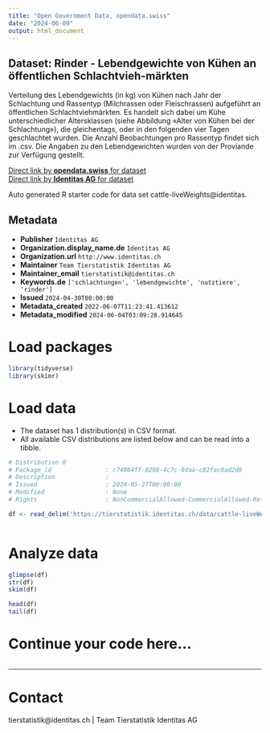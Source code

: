 ```yaml
---
title: "Open Government Data, opendata.swiss"
date: "2024-06-09"
output: html_document
---
```


## Dataset: Rinder - Lebendgewichte von Kühen an öffentlichen Schlachtvieh-märkten

Verteilung des Lebendgewichts (in kg) von Kühen nach Jahr der Schlachtung und Rassentyp (Milchrassen oder Fleischrassen) aufgeführt an öffentlichen Schlachtviehmärkten. Es handelt sich dabei um Kühe unterschiedlicher Altersklassen (siehe Abbildung «Alter von Kühen bei der Schlachtung»), die gleichentags, oder in den folgenden vier Tagen geschlachtet wurden. Die Anzahl Beobachtungen pro Rassentyp findet sich im .csv. Die Angaben zu den Lebendgewichten wurden von der Proviande zur Verfügung gestellt.

[Direct link by **opendata.swiss** for dataset](https://opendata.swiss/de/dataset/rinder-lebendgewichte-von-kuhen-an-offentlichen-schlachtviehmarkten)<br>
[Direct link by **Identitas AG** for dataset](https://tierstatistik.identitas.ch/)

Auto generated R starter code for data set cattle-liveWeights@identitas.

## Metadata

- **Publisher** `Identitas AG`
- **Organization.display_name.de** `Identitas AG`
- **Organization.url** `http://www.identitas.ch`
- **Maintainer** `Team Tierstatistik Identitas AG`
- **Maintainer_email** `tierstatistik@identitas.ch`
- **Keywords.de** `['schlachtungen', 'lebendgewichte', 'nutztiere', 'rinder']`
- **Issued** `2024-04-30T00:00:00`
- **Metadata_created** `2022-06-07T11:23:41.413612`
- **Metadata_modified** `2024-06-04T03:09:28.914645`


# Load packages

```r

library(tidyverse)
library(skimr)

```

# Load data

-   The dataset has 1 distribution(s) in CSV format.
-   All available CSV distributions are listed below and can be read into a tibble.

```r

# Distribution 0
# Package_id               : c74064ff-8298-4c7c-8daa-c82fac0ad2d8
# Description              : 
# Issued                   : 2024-05-27T00:00:00
# Modified                 : None
# Rights                   : NonCommercialAllowed-CommercialAllowed-ReferenceRequired

df <- read_delim('https://tierstatistik.identitas.ch/data/cattle-liveWeights.csv')



```

# Analyze data

```r

glimpse(df)
str(df)
skim(df)

head(df)
tail(df)

```

# Continue your code here...

```r

```

------------------------------------------------------------------------

# Contact

tierstatistik@identitas.ch | Team Tierstatistik Identitas AG
